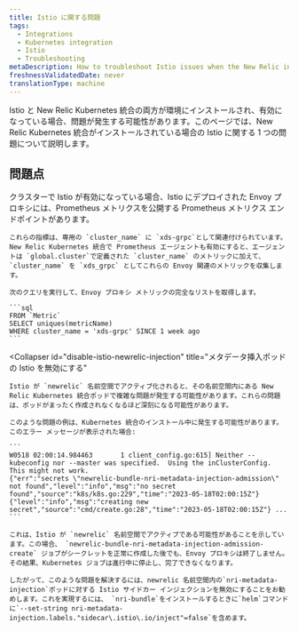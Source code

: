 ```yaml
---
title: Istio に関する問題
tags:
  - Integrations
  - Kubernetes integration
  - Istio
  - Troubleshooting
metaDescription: How to troubleshoot Istio issues when the New Relic integration is also installed.
freshnessValidatedDate: never
translationType: machine
---
```


Istio と New Relic Kubernetes 統合の両方が環境にインストールされ、有効になっている場合、問題が発生する可能性があります。このページでは、New Relic Kubernetes 統合がインストールされている場合の Istio に関する 1 つの問題について説明します。

## 問題点

<CollapserGroup>
  <Collapser
    id="istio-cluster-metrics"
    title="Istio クラスターの xds_grpc メトリック"
  >
    クラスターで Istio が有効になっている場合、Istio にデプロイされた Envoy プロキシには、Prometheus メトリクスを公開する Prometheus メトリクス エンドポイントがあります。

    これらの指標は、専用の `cluster_name` に `xds-grpc`として関連付けられています。New Relic Kubernetes 統合で Prometheus エージェントも有効にすると、エージェントは `global.cluster`で定義された `cluster_name` のメトリックに加えて、 `cluster_name` を `xds_grpc` としてこれらの Envoy 関連のメトリックを収集します。

    次のクエリを実行して、Envoy プロキシ メトリックの完全なリストを取得します。

    ```sql
    FROM `Metric`
    SELECT uniques(metricName)
    WHERE cluster_name = 'xds-grpc' SINCE 1 week ago
    ```
  </Collapser>

  <Collapser
    id="disable-istio-newrelic-injection"
    title="メタデータ挿入ポッドの Istio を無効にする"
  >
    Istio が `newrelic` 名前空間でアクティブ化されると、その名前空間内にある New Relic Kubernetes 統合ポッドで複雑な問題が発生する可能性があります。これらの問題は、ポッドがまったく作成されなくなるほど深刻になる可能性があります。

    このような問題の例は、Kubernetes 統合のインストール中に発生する可能性があります。このエラー メッセージが表示された場合:

    ```
    W0518 02:00:14.984463       1 client_config.go:615] Neither --kubeconfig nor --master was specified.  Using the inClusterConfig.  This might not work.
    {"err":"secrets \"newrelic-bundle-nri-metadata-injection-admission\" not found","level":"info","msg":"no secret found","source":"k8s/k8s.go:229","time":"2023-05-18T02:00:15Z"} {"level":"info","msg":"creating new secret","source":"cmd/create.go:28","time":"2023-05-18T02:00:15Z"} ...
    ```

    これは、Istio が `newrelic` 名前空間でアクティブである可能性があることを示しています。この場合、 `newrelic-bundle-nri-metadata-injection-admission-create` ジョブがシークレットを正常に作成した後でも、Envoy プロキシは終了しません。その結果、Kubernetes ジョブは進行中に停止し、完了できなくなります。

    したがって、このような問題を解決するには、newrelic 名前空間内の`nri-metadata-injection`ポッドに対する Istio サイドカー インジェクションを無効にすることをお勧めします。これを実現するには、 `nri-bundle`をインストールするときに`helm`コマンドに`--set-string nri-metadata-injection.labels."sidecar\.istio\.io/inject"=false`を含めます。
  </Collapser>
</CollapserGroup>
